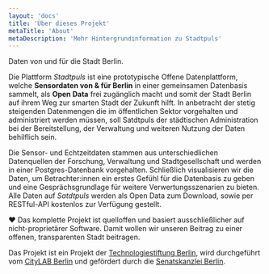 ```yaml
---
layout: 'docs'
title: 'Über dieses Projekt'
metaTitle: 'About'
metaDescription: 'Mehr Hintergrundinformation zu Stadtpuls'
---
```

  
<p className="lead">
  Daten von und für die Stadt Berlin.
</p>

Die Plattform *Stadtpuls* ist eine prototypische Offene Datenplattform, welche <strong>Sensordaten von & für Berlin</strong> in einer gemeinsamen Datenbasis sammelt, als <strong>Open Data</strong> frei zugänglich macht und somit der Stadt Berlin auf ihrem Weg zur smarten Stadt der Zukunft hilft.
In anbetracht der stetig steigenden Datenmengen die im öffentlichen Sektor vorgehalten und administriert werden müssen, soll Satdtpuls der städtischen Administration bei der Bereitstellung, der Verwaltung und weiteren Nutzung der Daten behilflich sein.


Die Sensor- und Echtzeitdaten stammen aus unterschiedlichen Datenquellen der Forschung, Verwaltung und Stadtgesellschaft und werden in einer Postgres-Datenbank vorgehalten. Schließlich visualisieren wir die Daten, um Betrachter:innen ein erstes Gefühl für die Datenbasis zu geben und eine Gesprächsgrundlage für weitere Verwertungsszenarien zu bieten. Alle Daten auf *Satdtpuls* werden als Open Data zum Download, sowie per RESTful-API kostenlos zur Verfügung gestellt.

&#10084; Das komplette Projekt ist quelloffen und basiert ausschließlicher auf nicht-proprietärer Software.
Damit wollen wir unseren Beitrag zu einer offenen, transparenten Stadt beitragen.

Das Projekt ist ein Projekt der <a href="https://www.technologiestiftung-berlin.de" target="_blank">Technologiestiftung Berlin</a>, wird durchgeführt vom <a href="https://www.citylab-berlin.org" target="_blank">CityLAB Berlin</a> und gefördert durch die <a href="https://www.berlin.de/rbmskzl/" target="_blank">Senatskanzlei Berlin</a>.